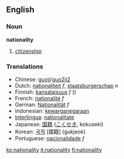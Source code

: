 ==English==

===Noun===
'''nationality'''

# [[citizenship]]

===Translations===
*Chinese: [[guoji]]/[[guo2ji2]]
*Dutch: [[nationaliteit]] ''f'', [[staatsburgerschap]] ''n''
*Finnish: [[kansalaisuus]] ''f'' ({{:fi:kansalaisuus}})
*French: [[nationalité]] ''f''
*German: [[Nationalität]] ''f''
*Indonesian: [[kewarganegaraan]]
*[[Interlingua]]: [[nationalitate]]
*Japanese: [[国籍]] ([[こくせき]], kokuseki)
*Korean: [[국적]] [國籍] (gukjeok)
*Portuguese: [[nacionalidade]] ''f''

[[ko:nationality]]
[[it:nationality]]
[[fi:nationality]]